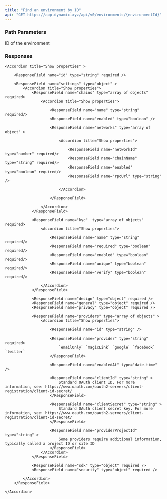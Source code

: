 ```yaml
---
title: "Find an environment by ID"
api: "GET https://app.dynamic.xyz/api/v0/environments/{environmentId}"
---
```


### Path Parameters

<ParamField path="environmentId" type="string" required>
  ID of the environment
</ParamField>

### Responses

<Tabs>

<Tab title="🟢 200">

<ResponseField name="providers" type="array of objects" >

    <Accordion title="Show properties" >

        <ResponseField name="id" type="string" required />

        <ResponseField name="settings" type="object" >
            <Accordion title="Show properties">
                <ResponseField name="chains" type="array of objects" required>
                    <Accordion title="Show properties">

                        <ResponseField name="name" type="string" required/>
                        <ResponseField name="enabled" type="boolean" />

                        <ResponseField name="networks" type="array of object" >

                            <Accordion title="Show properties">

                                <ResponseField name="networkId" type="number" required/>
                                <ResponseField name="chainName" type="string" required/>
                                <ResponseField name="enabled" type="boolean" required/>
                                <ResponseField name="rpcUrl" type="string" />

                            </Accordion>

                        </ResponseField>

                    </Accordion>
                </ResponseField>

                <ResponseField name="kyc"  type="array of objects" required>
                    <Accordion title="Show properties">

                        <ResponseField name="name" type="string" required/>
                        <ResponseField name="required" type="boolean" required/>
                        <ResponseField name="enabled" type="boolean" required/>
                        <ResponseField name="unique" type="boolean" required/>
                        <ResponseField name="verify" type="boolean" required/>

                    </Accordion>
                </ResponseField>

                <ResponseField name="design" type="object" required />
                <ResponseField name="general" type="object" required />
                <ResponseField name="privacy" type="object" required />

                <ResponseField name="providers" type="array of objects" >
                    <Accordion title="Show properties">

                        <ResponseField name="id" type="string" />

                        <ResponseField name="provider" type="string" required>
                            `emailOnly` `magicLink` `google` `facebook` `twitter`
                        </ResponseField>

                        <ResponseField name="enabledAt" type="date-time" />

                        <ResponseField name="clientId" type="string" >
                            Standard OAuth client ID. For more information, see: https://www.oauth.com/oauth2-servers/client-registration/client-id-secret/
                        </ResponseField>

                        <ResponseField name="clientSecret" type="string" >
                            Standard OAuth client secret key. For more information, see: https://www.oauth.com/oauth2-servers/client-registration/client-id-secret/
                        </ResponseField>

                        <ResponseField name="providerProjectId" type="string" >
                            Some providers require additional information, typically called a project ID or site ID
                        </ResponseField>
                    </Accordion>
                </ResponseField>

                <ResponseField name="sdk" type="object" required />
                <ResponseField name="security" type="object" required />

            </Accordion>
        </ResponseField>

    </Accordion>

</ResponseField>

<ResponseField name="createdAt" type="date-time" required />
<ResponseField name="updatedAt" type="date-time" required />
<ResponseField name="sdkVersion" type="string" required />

</Tab>

<Tab title="🔴 401">
  <ResponseField name="error" type="string" />
</Tab>

<Tab title="🔴 403">
  <ResponseField name="error" type="string" />
</Tab>

<Tab title="🔴 404" />

<Tab title="🔴 500">
  <ResponseField name="error" type="string" />
</Tab>

</Tabs>
